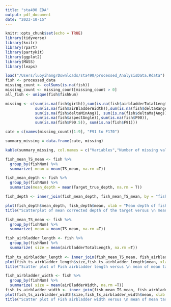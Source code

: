 ```yaml
---
title: "sta490 EDA"
output: pdf_document
date: "2023-10-15"
---
```


```r
knitr::opts_chunk$set(echo = TRUE)
library(tidyverse)
library(knitr)
library(rpart)
library(partykit)
library(ggplot2)
library(MASS)
library(leaps)

```



```r
load("/Users/luoyihang/Downloads/sta490/processed_AnalysisData.Rdata") 
fish <- processed_data
missing_count <- colSums(is.na(fish))
missing_count <- missing_count[missing_count > 0]
all_fish <- unique(fish$fishNum)

missing <- c(sum(is.na(fish$girth)),sum(is.na(fish$airbladderTotalLength)), 
             sum(is.na(fish$airBladderWidth)),sum(is.na(fish$deltaRange)), 
             sum(is.na(fish$deltaMinAng)), sum(is.na(fish$deltaMajAng)),
             sum(is.na(fish$aspectAngle)),sum(is.na(fish$F90)), 
             sum(is.na(fish$F90.5)), sum(is.na(fish$F91)))

cate = c(names(missing_count)[1:9], "F91 to F170")

summary_missing = data.frame(cate, missing)

kable(summary_missing, col.names = c("Variables","Number of missing values"), caption = "Summary of missing values")

```


```r
fish_mean_TS_mean <- fish %>%
  group_by(fishNum) %>%
  summarize( mean = mean(TS_mean, na.rm =T))

fish_mean_depth <- fish %>%
  group_by(fishNum) %>%
  summarize(mean_depth = mean(Target_true_depth, na.rm = T))

fish_depth <- inner_join(fish_mean_depth, fish_mean_TS_mean, by = "fishNum")

plot(fish_depth$mean_depth, fish_depth$mean, xlab = "Mean depth of fish", ylab = "Mean target strength")
title("Scatterplot of mean corrected depth of the target versus \n mean target strength")
```
```r
fish_mean_TS_mean <- fish %>%
  group_by(fishNum) %>%
  summarize( mean = mean(TS_mean, na.rm =T))

fish_airbladder_length <- fish %>%
  group_by(fishNum) %>%
  summarize( size = mean(airbladderTotalLength, na.rm =T))
  
fish_ts_airbladder_length <- inner_join(fish_mean_TS_mean, fish_airbladder_length, by = "fishNum")  
plot(fish_ts_airbladder_length$size,fish_ts_airbladder_length$mean, xlab = "Fishs' airbladder length", ylab = "Mean of mean target strength")
title("Scatter plot of Fish airbladder length versus \n mean of mean target strength")

fish_airbladder_width <- fish %>%
  group_by(fishNum) %>%
  summarize( size = mean(airBladderWidth, na.rm =T))
fish_ts_airbladder_width <- inner_join(fish_mean_TS_mean, fish_airbladder_width, by = "fishNum")  
plot(fish_ts_airbladder_width$size,fish_ts_airbladder_width$mean, xlab = "Fishs' airbladder width", ylab = "Mean of mean target strength")
title("Scatter plot of Fish airbladder width versus \n mean of mean target strength")

```